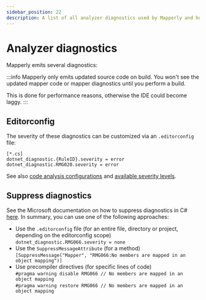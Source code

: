 ```yaml
---
sidebar_position: 22
description: A list of all analyzer diagnostics used by Mapperly and how to configure them.
---
```



# Analyzer diagnostics

Mapperly emits several diagnostics:

<AnalyzerRules></AnalyzerRules>

:::info
Mapperly only emits updated source code on build.
You won't see the updated mapper code or mapper diagnostics until you perform a build.

This is done for performance reasons,
otherwise the IDE could become laggy.
:::

## Editorconfig

The severity of these diagnostics can be customized via an `.editorconfig` file:

```editorconfig title=".editorconfig"
[*.cs]
dotnet_diagnostic.{RuleID}.severity = error
dotnet_diagnostic.RMG020.severity = error
```

See also [code analysis configurations](https://learn.microsoft.com/en-us/dotnet/fundamentals/code-analysis/configuration-options)
and [available severity levels](https://learn.microsoft.com/en-us/dotnet/fundamentals/code-analysis/configuration-options#severity-level).

## Suppress diagnostics

See the Microsoft documentation on how to suppress diagnostics in C# [here](https://learn.microsoft.com/en-us/dotnet/fundamentals/code-analysis/suppress-warnings).
In summary, you can use one of the following approaches:

- Use the `.editorconfig` file (for an entire file, directory or project, depending on the editorconfig scope)  
  `dotnet_diagnostic.RMG066.severity = none`
- Use the `SuppressMessageAttribute` (for a method)  
  `[SuppressMessage("Mapper", "RMG066:No members are mapped in an object mapping")]`
- Use precompiler directives (for specific lines of code)  
  `#pragma warning disable RMG066 // No members are mapped in an object mapping`  
  `#pragma warning restore RMG066 // No members are mapped in an object mapping`
